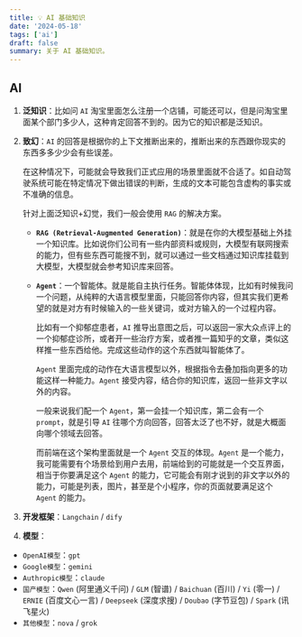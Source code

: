 ```yaml
---
title: 💡 AI 基础知识
date: '2024-05-18'
tags: ['ai']
draft: false
summary: 关于 AI 基础知识。
---
```


## AI

1. **泛知识**：比如问 `AI` 淘宝里面怎么注册一个店铺，可能还可以，但是问淘宝里面某个部门多少人，这种肯定回答不到的。因为它的知识都是泛知识。

2. **致幻**：`AI` 的回答是根据你的上下文推断出来的，推断出来的东西跟你现实的东西多多少少会有些误差。

   在这种情况下，可能就会导致我们正式应用的场景里面就不合适了。如自动驾驶系统可能在特定情况下做出错误的判断，生成的文本可能包含虚构的事实或不准确的信息。

   针对上面泛知识+幻觉，我们一般会使用 `RAG` 的解决方案。

   - **`RAG (Retrieval-Augmented Generation)`**：就是在你的大模型基础上外挂一个知识库。比如说你们公司有一些内部资料或规则，大模型有联网搜索的能力，但有些东西可能搜不到，就可以通过一些文档通过知识库挂载到大模型，大模型就会参考知识库来回答。

   - **`Agent`**：一个智能体。就是能自主执行任务。智能体体现，比如有时候我问一个问题，从纯粹的大语言模型里面，只能回答你内容，但其实我们更希望的就是对方有时候输入的一些关键词，或对方输入的一个过程内容。

     比如有一个抑郁症患者，`AI` 推导出意图之后，可以返回一家大众点评上的一个抑郁症诊所，或者开一些治疗方案，或者推一篇知乎的文章，类似这样推一些东西给他。完成这些动作的这个东西就叫智能体了。

     `Agent` 里面完成的动作在大语言模型以外，根据指令去叠加指向更多的功能这样一种能力。`Agent` 接受内容，结合你的知识库，返回一些非文字以外的内容。

     一般来说我们配一个 `Agent`，第一会挂一个知识库，第二会有一个 `prompt`，就是引导 `AI` 往哪个方向回答，回答太泛了也不好，就是大概面向哪个领域去回答。

     而前端在这个架构里面就是一个 `Agent` 交互的体现。`Agent` 是一个能力，我可能需要有个场景给到用户去用，前端给到的可能就是一个交互界面，相当于你要满足这个 `Agent` 的能力，它可能会有刚才说到的非文字以外的能力，可能是列表，图片，甚至是个小程序，你的页面就要满足这个 `Agent` 的能力。

3. **开发框架**：`Langchain` / `dify`

4. **模型**：

- `OpenAI模型`：`gpt`
- `Google模型`：`gemini`
- `Authropic模型`：`claude`
- `国产模型`：`Qwen` (阿里通义千问) / `GLM` (智谱) / `Baichuan` (百川) / `Yi` (零一) / `ERNIE` (百度文心一言) / `Deepseek` (深度求搜) / `Doubao` (字节豆包) / `Spark` (讯飞星火)
- `其他模型`：`nova` / `grok`
